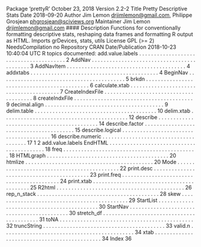 Package ‘prettyR’
October 23, 2018
Version 2.2-2
Title Pretty Descriptive Stats
Date 2018-09-20
Author Jim Lemon <drjimlemon@gmail.com>,
Philippe Grosjean <phgrosjean@sciviews.org>
Maintainer Jim Lemon <drjimlemon@gmail.com>
#### Description Functions for conventionally formatting descriptive stats,
reshaping data frames and formatting R output as HTML.
Imports grDevices, stats, utils
License GPL (>= 2)
NeedsCompilation no
Repository CRAN
Date/Publication 2018-10-23 10:40:04 UTC
R topics documented:
add.value.labels . . . . . . . . . . . . . . . . . . . . . . . . . . . . . . . . . . . . . . . 2
AddNav . . . . . . . . . . . . . . . . . . . . . . . . . . . . . . . . . . . . . . . . . . . 3
AddNavItem . . . . . . . . . . . . . . . . . . . . . . . . . . . . . . . . . . . . . . . . 4
addxtabs . . . . . . . . . . . . . . . . . . . . . . . . . . . . . . . . . . . . . . . . . . . 4
BeginNav . . . . . . . . . . . . . . . . . . . . . . . . . . . . . . . . . . . . . . . . . . 5
brkdn . . . . . . . . . . . . . . . . . . . . . . . . . . . . . . . . . . . . . . . . . . . . 6
calculate.xtab . . . . . . . . . . . . . . . . . . . . . . . . . . . . . . . . . . . . . . . . 7
CreateIndexFile . . . . . . . . . . . . . . . . . . . . . . . . . . . . . . . . . . . . . . . 8
createIndxFile . . . . . . . . . . . . . . . . . . . . . . . . . . . . . . . . . . . . . . . . 9
decimal.align . . . . . . . . . . . . . . . . . . . . . . . . . . . . . . . . . . . . . . . . 9
delim.table . . . . . . . . . . . . . . . . . . . . . . . . . . . . . . . . . . . . . . . . . 10
delim.xtab . . . . . . . . . . . . . . . . . . . . . . . . . . . . . . . . . . . . . . . . . . 12
describe . . . . . . . . . . . . . . . . . . . . . . . . . . . . . . . . . . . . . . . . . . . 14
describe.factor . . . . . . . . . . . . . . . . . . . . . . . . . . . . . . . . . . . . . . . . 15
describe.logical . . . . . . . . . . . . . . . . . . . . . . . . . . . . . . . . . . . . . . . 16
describe.numeric . . . . . . . . . . . . . . . . . . . . . . . . . . . . . . . . . . . . . . 17
1
2 add.value.labels
EndHTML . . . . . . . . . . . . . . . . . . . . . . . . . . . . . . . . . . . . . . . . . . 18
freq . . . . . . . . . . . . . . . . . . . . . . . . . . . . . . . . . . . . . . . . . . . . . 18
HTMLgraph . . . . . . . . . . . . . . . . . . . . . . . . . . . . . . . . . . . . . . . . . 20
htmlize . . . . . . . . . . . . . . . . . . . . . . . . . . . . . . . . . . . . . . . . . . . 20
Mode . . . . . . . . . . . . . . . . . . . . . . . . . . . . . . . . . . . . . . . . . . . . 22
print.desc . . . . . . . . . . . . . . . . . . . . . . . . . . . . . . . . . . . . . . . . . . 23
print.freq . . . . . . . . . . . . . . . . . . . . . . . . . . . . . . . . . . . . . . . . . . 24
print.xtab . . . . . . . . . . . . . . . . . . . . . . . . . . . . . . . . . . . . . . . . . . 25
R2html . . . . . . . . . . . . . . . . . . . . . . . . . . . . . . . . . . . . . . . . . . . 26
rep_n_stack . . . . . . . . . . . . . . . . . . . . . . . . . . . . . . . . . . . . . . . . . 28
skew . . . . . . . . . . . . . . . . . . . . . . . . . . . . . . . . . . . . . . . . . . . . . 29
StartList . . . . . . . . . . . . . . . . . . . . . . . . . . . . . . . . . . . . . . . . . . . 30
StartNav . . . . . . . . . . . . . . . . . . . . . . . . . . . . . . . . . . . . . . . . . . . 30
stretch_df . . . . . . . . . . . . . . . . . . . . . . . . . . . . . . . . . . . . . . . . . . 31
toNA . . . . . . . . . . . . . . . . . . . . . . . . . . . . . . . . . . . . . . . . . . . . . 32
truncString . . . . . . . . . . . . . . . . . . . . . . . . . . . . . . . . . . . . . . . . . 33
valid.n . . . . . . . . . . . . . . . . . . . . . . . . . . . . . . . . . . . . . . . . . . . . 34
xtab . . . . . . . . . . . . . . . . . . . . . . . . . . . . . . . . . . . . . . . . . . . . . 34
Index 36
